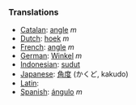 ===Translations===
*[[Catalan]]: [[angle]] ''m''
*[[Dutch]]: [[hoek]] ''m''
*[[French]]: [[angle]] ''m''
*[[German]]: [[Winkel]] ''m''
*[[Indonesian]]: [[sudut]]
*[[Japanese]]: [[角度]] (かくど, kakudo)
*[[Latin]]: [[]]
*[[Spanish]]: [[ángulo]] ''m''